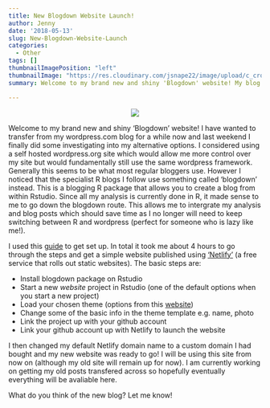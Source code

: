 ```yaml
---
title: New Blogdown Website Launch!
author: Jenny
date: '2018-05-13'
slug: New-Blogdown-Website-Launch
categories:
  - Other
tags: []
thumbnailImagePosition: "left"
thumbnailImage: "https://res.cloudinary.com/jsnape22/image/upload/c_crop,h_389,w_584/v1526418872/4765138953_b6b930bded_z.jpg"
summary: Welcome to my brand new and shiny 'Blogdown' website! My blog is now moved from its old home (jennysnape.wordpress.com) to this website made in Rstudio using the blogdown framework. 

---
```

<center>
![](https://res.cloudinary.com/jsnape22/image/upload/c_crop,h_389,w_584/v1526418872/4765138953_b6b930bded_z.jpg)
</center>
Welcome to my brand new and shiny 'Blogdown' website! I have wanted to transfer from my wordpress.com blog for a while now and last weekend I finally did some investigating into my alternative options. I considered using a self hosted wordpress.org site which would allow me more control over my site but would fundamentally still use the same wordpress framework. Generally this seems to be what most regular bloggers use. However I noticed that the specialist R blogs I follow use something called 'blogdown' instead. This is a blogging R package that allows you to create a blog from within Rstudio.  Since all my analysis is currently done in R, it made sense to me to go down the blogdown route. This allows me to intergrate my analysis and blog posts which should save time as I no longer will need to keep switching between R and wordpress (perfect for someone who is lazy like me!). 

I used this [guide](https://bookdown.org/yihui/blogdown/) to get set up. In total it took me about 4 hours to go through the steps and get a simple website published using ['Netlify'](https://www.netlify.com) (a free service that rolls out static websites). The basic steps are:

- Install blogdown package on Rstudio
- Start a new *website* project in Rstudio (one of the default options when you start a new project)
- Load your chosen theme (options from this [website](https://themes.gohugo.io))
- Change some of the basic info in the theme template e.g. name, photo
- Link the project up with your github account
- Link your github account up with Netlify to launch the website

I then changed my default Netlify domain name to a custom domain I had bought and my new website was ready to go! I will be using this site from now on (although my old site will remain up for now). I am currently working on getting my old posts transfered across so hopefully eventually everything will be avaliable here. 

What do you think of the new blog?
Let me know!





